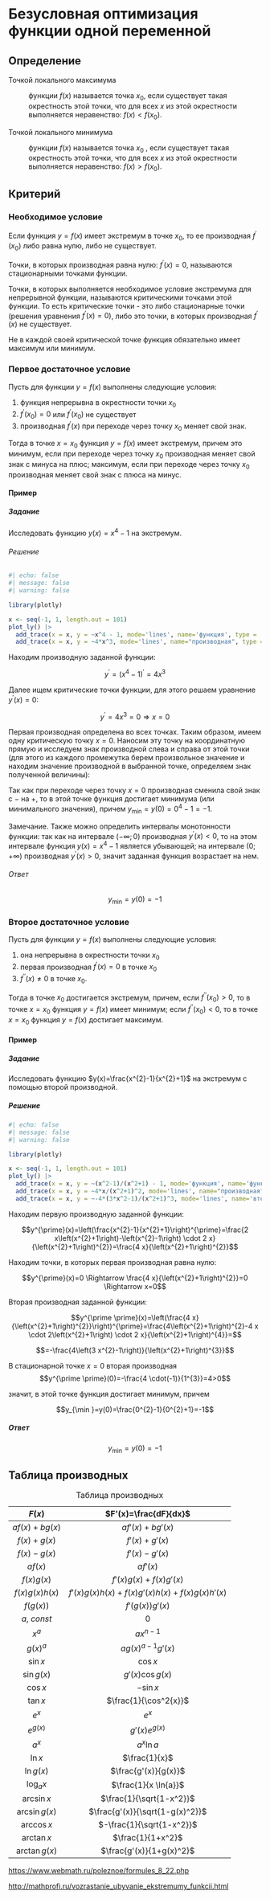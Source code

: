 # Безусловная оптимизация функции одной переменной {#sec-nonlinear-unconstrained-one}

## Определение

Точкой локального максимума

:   функции $f(x)$ называется точка $x_0$, если существует такая окрестность этой точки, что для всех $x$ из этой окрестности выполняется неравенство: $f(x) \lt f\left(x_{0}\right)$.

Точкой локального минимума

:   функции $f(x)$ называется точка $x_0$ , если существует такая окрестность этой точки, что для всех $x$ из этой окрестности выполняется неравенство: $f(x) \gt f\left(x_{0}\right)$.

## Критерий

### Необходимое условие

Если функция $y=f(x)$ имеет экстремум в точке $x_{0}$, то ее производная $f^{\prime}\left(x_{0}\right)$ либо равна нулю, либо не существует.

Точки, в которых производная равна нулю: $f^{\prime}(x)=0$, называются стационарными точками функции.

Точки, в которых выполняется необходимое условие экстремума для непрерывной функции, называются критическими точками этой функции. То есть критические точки - это либо стационарные точки (решения уравнения $f^{\prime}(x)=0$), либо это точки, в которых производная $f^{\prime}(x)$ не существует.

::: callout-note
Не в каждой своей критической точке функция обязательно имеет максимум или минимум.
:::

### Первое достаточное условие

Пусть для функции $y=f(x)$ выполнены следующие условия:

1.  функция непрерывна в окрестности точки $x_{0}$
2.  $f^{\prime}\left(x_{0}\right)=0$ или $f^{\prime}\left(x_{0}\right)$ не существует
3.  производная $f^{\prime}(x)$ при переходе через точку $x_{0}$ меняет свой знак.

Тогда в точке $x=x_{0}$ функция $y=f(x)$ имеет экстремум, причем это минимум, если при переходе через точку $x_{0}$ производная меняет свой знак с минуса на плюс; максимум, если при переходе через точку $x_{0}$ производная меняет свой знак с плюса на минус.

#### Пример

##### Задание

Исследовать функцию $y(x)=x^{4}-1$ на экстремум.

###### Решение

```r
#| echo: false
#| message: false
#| warning: false

library(plotly)

x <- seq(-1, 1, length.out = 101)
plot_ly() |> 
  add_trace(x = x, y = ~x^4 - 1, mode='lines', name='функция', type = 'scatter') |>
  add_trace(x = x, y = ~4*x^3, mode='lines', name="производная", type = 'scatter')
```

Находим производную заданной функции:

$$y^{\prime}=\left(x^{4}-1\right)^{\prime}=4 x^{3}$$

Далее ищем критические точки функции, для этого решаем уравнение $y^{\prime}(x)=0$:

$$y^{\prime}=4 x^{3}=0 \Rightarrow x=0$$

Первая производная определена во всех точках. Таким образом, имеем одну критическую точку $x=0$. Наносим эту точку на координатную прямую и исследуем знак производной слева и справа от этой точки (для этого из каждого промежутка берем произвольное значение и находим значение производной в выбранной точке, определяем знак полученной величины):

Так как при переходе через точку $x=0$ производная сменила свой знак с $-$ на $+$, то в этой точке функция достигает минимума (или минимального значения), причем $y_{\min }=y(0)=0^{4}-1=-1$.

Замечание. Также можно определить интервалы монотонности функции: так как на интервале $(-\infty ; 0)$ производная $y^{\prime}(x) \lt 0$, то на этом интервале функция $y(x)=x^{4}-1$ является убывающей; на интервале $(0 ;+\infty)$ производная $y^{\prime}(x)>0$, значит заданная функция возрастает на нем.

###### Ответ

$$y_{\min }=y(0)=-1$$

### Второе достаточное условие

Пусть для функции $y=f(x)$ выполнены следующие условия:

1.  она непрерывна в окрестности точки $x_{0}$
2.  первая производная $f^{\prime}(x)=0$ в точке $x_{0}$
3.  $f^{\prime \prime}(x) \neq 0$ в точке $x_{0}$.

Тогда в точке $x_{0}$ достигается экстремум, причем, если $f^{\prime \prime}\left(x_{0}\right)>0$, то в точке $x=x_{0}$ функция $y=f(x)$ имеет минимум; если $f^{\prime \prime}\left(x_{0}\right) \lt 0$, то в точке $x=x_{0}$ функция $y=f(x)$ достигает максимум.

#### Пример

##### Задание

Исследовать функцию $y(x)=\frac{x^{2}-1}{x^{2}+1}$ на экстремум с помощью второй производной.

##### Решение

```r
#| echo: false
#| message: false
#| warning: false

library(plotly)

x <- seq(-1, 1, length.out = 101)
plot_ly() |> 
  add_trace(x = x, y = ~(x^2-1)/(x^2+1) - 1, mode='функция', name='функция', type = 'scatter') |>
  add_trace(x = x, y = ~4*x/(x^2+1)^2, mode='lines', name="производная", type = 'scatter') |>
  add_trace(x = x, y = ~-4*(3*x^2-1)/(x^2+1)^3, mode='lines', name='вторая производная', type = 'scatter')
```

Находим первую производную заданной функции:

$$y^{\prime}(x)=\left(\frac{x^{2}-1}{x^{2}+1}\right)^{\prime}=\frac{2 x\left(x^{2}+1\right)-\left(x^{2}-1\right) \cdot 2 x}{\left(x^{2}+1\right)^{2}}=\frac{4 x}{\left(x^{2}+1\right)^{2}}$$

Находим точки, в которых первая производная равна нулю:

$$y^{\prime}(x)=0 \Rightarrow \frac{4 x}{\left(x^{2}+1\right)^{2}}=0 \Rightarrow x=0$$

Вторая производная заданной функции:

$$y^{\prime \prime}(x)=\left(\frac{4 x}{\left(x^{2}+1\right)^{2}}\right)^{\prime}=\frac{4\left(x^{2}+1\right)^{2}-4 x \cdot 2\left(x^{2}+1\right) \cdot 2 x}{\left(x^{2}+1\right)^{4}}=$$

$$=-\frac{4\left(3 x^{2}-1\right)}{\left(x^{2}+1\right)^{3}}$$

В стационарной точке $x=0$ вторая производная $$y^{\prime \prime}(0)=-\frac{4 \cdot(-1)}{1^{3}}=4>0$$

значит, в этой точке функция достигает минимум, причем

$$y_{\min }=y(0)=\frac{0^{2}-1}{0^{2}+1}=-1$$

##### Ответ

$$y_{\min }=y(0)=-1$$

## Таблица производных

|      $F(x)$      |             $F'(x)=\frac{dF}{dx}$              |
|:----------------:|:----------------------------------------------:|
| $a f(x)+b g(x)$  |               $a f'(x)+b g'(x)$                |
|   $f(x)+g(x)$    |                 $f'(x)+g'(x)$                  |
|   $f(x)-g(x)$    |                 $f'(x)-g'(x)$                  |
|     $a f(x)$     |                   $a f'(x)$                    |
|   $f(x) g(x)$    |           $f'(x) g(x) + f(x) g'(x)$            |
| $f(x) g(x) h(x)$ | $f'(x)g(x)h(x)+ f(x)g'(x)h(x) + f(x)g(x)h'(x)$ |
|    $f(g(x))$     |                $f'(g(x)) g'(x)$                |
|   $a,\ const$    |                      $0$                       |
|      $x^a$       |                  $a x^{n-1}$                   |
|     $g(x)^a$     |               $ag(x)^{a-1}g'(x)$               |
|    $\sin{x}$     |                   $\cos{x}$                    |
|   $\sin{g(x)}$   |               $g'(x) \cos{g(x)}$               |
|    $\cos{x}$     |                   $-\sin{x}$                   |
|    $\tan{x}$     |             $\frac{1}{\cos^2{x}}$              |
|      $e^x$       |                     $e^x$                      |
|    $e^{g(x)}$    |                $g'(x) e^{g(x)}$                |
|      $a^x$       |                  $a^x \ln{a}$                  |
|     $\ln{x}$     |                 $\frac{1}{x}$                  |
|   $\ln{g(x)}$    |              $\frac{g'(x)}{g(x)}$              |
|   $\log_a{x}$    |              $\frac{1}{x \ln{a}}$              |
|   $\arcsin{x}$   |            $\frac{1}{\sqrt{1-x^2}}$            |
| $\arcsin{g(x)}$  |        $\frac{g'(x)}{\sqrt{1-g(x)^2}}$         |
|   $\arccos{x}$   |           $-\frac{1}{\sqrt{1-x^2}}$            |
|   $\arctan{x}$   |               $\frac{1}{1+x^2}$                |
| $\arctan{g(x)}$  |            $\frac{g'(x)}{1+g(x)^2}$            |

: Таблица производных

<https://www.webmath.ru/poleznoe/formules_8_22.php>

<http://mathprofi.ru/vozrastanie_ubyvanie_ekstremumy_funkcii.html>
